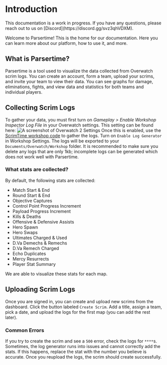 
# Introduction

<Callout type="warning" emoji="⚠️">
    This documentation is a work in progress. If you have any questions, please 
    reach out to us on [Discord](https://discord.gg/svz3qhVDXM).
</Callout>
 
Welcome to Parsertime! This is the home for our documentation. Here you 
can learn more about our platform, how to use it, and more.

## What is Parsertime?
Parsertime is a tool used to visualize the data collected from Overwatch 
scrim logs. You can create an account, form a team, upload your scrims, and 
invite your team to view their data. You can see graphs for damage, eliminations, 
fights, and view data and statistics for both teams and individual players. 

## Collecting Scrim Logs
To gather your data, you must first turn on *Gameplay > Enable Workshop Inspector 
Log File* in your Overwatch settings. This setting can be found here:
![A screenshot of Overwatch 2 Settings](https://i.imgur.com/seP1eMT.png)
Once this is enabled, use the [ScrimTime workshop code](https://workshop.codes/DKEEH) to 
gather the logs. Turn on `Enable Log Generator` in Workshop Settings. The logs will be 
exported to your `Documents/Overwatch/Workshop` folder. It is recommended to make sure 
you delete any logs that are only 1kb; incomplete logs can be generated which does not 
work well with Parsertime.

### What stats are collected?
By default, the following stats are collected:
- Match Start & End
- Round Start & End
- Objective Captures
- Control Point Progress Increment
- Payload Progress Increment
- Kills & Deaths
- Offensive & Defensive Assists
- Hero Spawn
- Hero Swaps
- Ultimates Charged & Used
- D.Va Demechs & Remechs
- D.Va Remech Charged
- Echo Duplicates
- Mercy Resurrects
- Player Stat Summary

We are able to visualize these stats for each map.

## Uploading Scrim Logs
Once you are signed in, you can create and upload new scrims from the dashboard. Click 
the button labeled `Create Scrim`. Add a title, assign a team, pick a date, and upload 
the logs for the first map (you can add the rest later). 
### Common Errors
If you try to create the scrim and see a `500` error, check the logs for `****`s. 
Sometimes, the log generator runs into issues and cannot correctly add the stats. If this 
happens, replace the stat with the number you believe is accurate. Once you reupload the 
logs, the scrim should create successfully.
